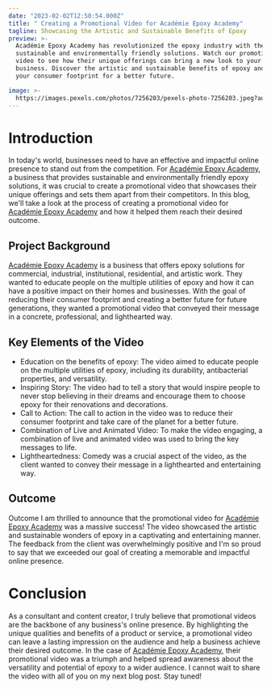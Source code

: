 ```yaml
---
date: "2023-02-02T12:50:54.000Z"
title: " Creating a Promotional Video for Académie Epoxy Academy"
tagline: Showcasing the Artistic and Sustainable Benefits of Epoxy
preview: >-
  Académie Epoxy Academy has revolutionized the epoxy industry with their
  sustainable and environmentally friendly solutions. Watch our promotional
  video to see how their unique offerings can bring a new look to your home or
  business. Discover the artistic and sustainable benefits of epoxy and reduce
  your consumer footprint for a better future.

image: >-
  https://images.pexels.com/photos/7256203/pexels-photo-7256203.jpeg?auto=compress&cs=tinysrgb&w=800
---
```


# Introduction

In today's world, businesses need to have an effective and impactful online presence to stand out from the competition. For [Académie Epoxy Academy](https://www.academieepoxyacademy.com), a business that provides sustainable and environmentally friendly epoxy solutions, it was crucial to create a promotional video that showcases their unique offerings and sets them apart from their competitors. In this blog, we'll take a look at the process of creating a promotional video for [Académie Epoxy Academy](https://www.academieepoxyacademy.com) and how it helped them reach their desired outcome.

## Project Background

[Académie Epoxy Academy](https://www.academieepoxyacademy.com) is a business that offers epoxy solutions for commercial, industrial, institutional, residential, and artistic work. They wanted to educate people on the multiple utilities of epoxy and how it can have a positive impact on their homes and businesses. With the goal of reducing their consumer footprint and creating a better future for future generations, they wanted a promotional video that conveyed their message in a concrete, professional, and lighthearted way.

## Key Elements of the Video

- Education on the benefits of epoxy: The video aimed to educate people on the multiple utilities of epoxy, including its durability, antibacterial properties, and versatility.
- Inspiring Story: The video had to tell a story that would inspire people to never stop believing in their dreams and encourage them to choose epoxy for their renovations and decorations.
- Call to Action: The call to action in the video was to reduce their consumer footprint and take care of the planet for a better future.
- Combination of Live and Animated Video: To make the video engaging, a combination of live and animated video was used to bring the key messages to life.
- Lightheartedness: Comedy was a crucial aspect of the video, as the client wanted to convey their message in a lighthearted and entertaining way.

## Outcome

Outcome
I am thrilled to announce that the promotional video for [Académie Epoxy Academy](https://www.academieepoxyacademy.com) was a massive success! The video showcased the artistic and sustainable wonders of epoxy in a captivating and entertaining manner. The feedback from the client was overwhelmingly positive and I'm so proud to say that we exceeded our goal of creating a memorable and impactful online presence.

# Conclusion

As a consultant and content creator, I truly believe that promotional videos are the backbone of any business's online presence. By highlighting the unique qualities and benefits of a product or service, a promotional video can leave a lasting impression on the audience and help a business achieve their desired outcome. In the case of [Académie Epoxy Academy](https://www.academieepoxyacademy.com), their promotional video was a triumph and helped spread awareness about the versatility and potential of epoxy to a wider audience. I cannot wait to share the video with all of you on my next blog post. Stay tuned!
